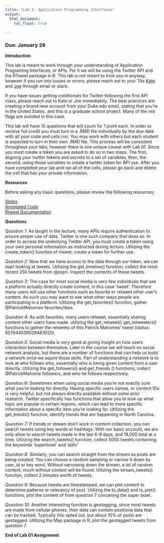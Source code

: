 ```yaml
---
title: "Lab 1: Application Programming Interfaces"
output: 
  html_document:
    toc_float: true
  
---
```


### Due: January 28

**Introduction**

This lab is meant to work through your understanding of Application Programing Interfaces, or APIs. For it we will be using the Twitter API and the RTweet package in R. This lab is not meant to trick you in anyway, however if you run into issues or errors, please reach out to your TAs [Kate](kathryn.coulter@duke.edu) and [Joe](joseph.littell@duke.edu) through email or slack. 

If you have issues getting creidtionals for Twitter following the first API class, please reach out to Kate or Joe immediately. The best practices are creating a brand new account from your Duke.edu email, stating that you're in the United States, and this is a graduate school project. Many of the red flags are avoided in this case.

This lab will have 10 questions that will count for 1 point each. In order to recieve full credit you must turn in a .RMD file individually by the due date with all your code and cells run. You may work with others but each student is expected to turn in their own .RMD file. This process will be consistent throughout your labs, however there is one unique caveat with Lab 01. Since you must create a token you are asked to do so in two steps. The first, aligning your twitter tokens and secrets to a set of variables, then, the second, using those variables to create a twitter token for API use. After you have completed your lab and ran all of the cells, please go back and delete the cell that has your private information.

**Resources**

Before asking any basic questions, please review the following resources;

[Slides](https://cbail.github.io/ids704/apis/Rpres/APIs.html) <br>
[Annotated Code](https://cbail.github.io/ids704/apis/rmarkdown/Application_Programming_interfaces.html)<br>
[Rtweet Documentation ](https://rtweet.info/reference/index.html)

**Questions**

*Question 1:* As taught in the lecture, many APIs require authentication to ensure proper use of data. Twitter is one such company that does so. In order to access the underlying Twitter API, you must create a token using your own personal information as instructed during lecture. Utilizing the create_token() function of rtweet, create a token for further use.

*Question 2:* Now that we have access to the data through our token, we can start looking at tweets. Utilizing the get_timeline() function, collect the most recent 250 tweets from @espn. Inspect the contents of those tweets.

*Question 3:* The case for most social media is very few individuals that use a platform actually directly create content, in this case 'tweet'. Therefore many users will use other functions such as favorite or retweet other user's content. As such you may want to see what other ways people are participating in a platform. Utilizing the get_favorites() function, gather @PatrickMahomes favorites/likes. 

*Question 4:* As with favorites, many users retweet, essentially sharing content other users have made. utilizing the get_retweet() get_retweeters() functions to gather the retweets of this Patrick Mahomes' tweet (status: 857944539029483520).

*Question 5:* Social media is very good at giving insight on how users interaction between themselve. Later in the course we will touch on social network analysis, but there are a number of functions that can help us build a network once we aquire those skills. Part of understanding a network is to look at who follows who, essentially who is being given content from a user directly. Utilizing the get_followers() and get_friends () functions, collect @PatrickMahome followers, and who he follows respectively.

*Question 6:* Sometimes when using social media you're not exactly sure what you're looking for directly. Having specific users names, or content IDs is very helpful, but not always directly available without some prior research. Twitter specifically has functions that allow you to look up what topic are popular in certain regions, which can lead to more specific information about a specific item you're looking for. Utilizing the get_trends() function, identify trends that are happening in North Carolina.

*Question 7:* If trends or stream don't work in content collection, you can search tweets using key words or hashtags. With our basic account, we are only allow to search tweets made in the last 6-9 days, and 18,000 total at a time. Utilizing the search_tweets() function, collect 5000 tweets containing the keywords 'superbowl' and 'sbliv'

*Question 8:* Similarly, you can search straight from the stream as posts are being created. You can choose a random sampling or narrow it down by user_id or key word. Without narrowing down the stream, a lot of random content, much without context will be found. Utlizing the stream_tweets() function, collect 2 minutes worth of tweets.

*Question 9:* Because tweets are timestamped, we can plot content to determine patterns or relevancy of post. Utilizng the ts_data() and ts_plot() functions, plot the content of from question 7 concening the super bowl.

*Question 10:* Another interesting function is geotagging, since most tweets are made from cellular phones, their data can contain positiona data that can be tracked. Typically this opted out, but about 10% of posts are geotagged. Utilizng the Map package in R, plot the geotagged tweets from question 7.


**End of Lab 01 Assignment**
